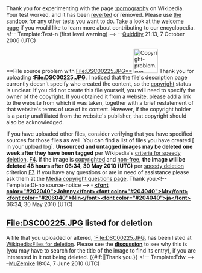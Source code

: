 <article id="7340458" title=User talk:Fuzzzz>
	<talkpage id="7340458" title="User talk:Fuzzzz">
Thank you for experimenting with the page [[:pornography]] on Wikipedia. Your test worked, and it has been [[Help:Reverting|reverted]] or removed. Please use [[Wikipedia:Sandbox|the sandbox]] for any other tests you want to do. Take a look at the [[Wikipedia:Welcome, newcomers|welcome page]] if you would like to learn more about contributing to our encyclopedia.&lt;!-- Template:Test-n (first level warning) --&gt;  --[[User:Quiddity|Quiddity]] 21:13, 7 October 2006 (UTC)

==File source problem with File:DSC00225.JPG==
[[File:Copyright-problem.svg|64px|left]]
Thank you for uploading '''[[:File:DSC00225.JPG]]'''. I noticed that the file's description page currently doesn't specify who created the content, so the [[copyright]] status is unclear. If you did not create this file yourself, you will need to specify the owner of the copyright. If you obtained it from a website, please add a link to the website from which it was taken, together with a brief restatement of that website's terms of use of its content. However, if the copyright holder is a party unaffiliated from the website's publisher, that copyright should also be acknowledged.

If you have uploaded other files, consider verifying that you have specified sources for those files as well. You can find a list of files you have created [{{fullurl:Special:Log|type=upload&amp;user=Fuzzzz}} in your upload log]. '''Unsourced and untagged images may be deleted one week after they have been tagged''' per Wikipedia's [[Wikipedia:Criteria for speedy deletion|criteria for speedy deletion]], [[Wikipedia:Criteria for speedy deletion#F4|F4]]. If the image is [[Wikipedia:Copyrights|copyrighted]] and [[Wikipedia:Non-free content|non-free]], '''the image will be deleted 48 hours after 06:34, 30 May 2010 (UTC)''' per [[Wikipedia:Criteria for speedy deletion|speedy deletion]] criterion [[Wikipedia:Criteria for speedy deletion#F7|F7]]. If you have any questions or are in need of assistance please ask them at the [[Wikipedia:Media copyright questions|Media copyright questions page]]. Thank you.&lt;!-- Template:Di-no source-notice --&gt; ▫ '''[[User:JohnnyMrNinja|&lt;font color=&quot;#202040&quot;&gt;Johnny&lt;/font&gt;&lt;font color=&quot;#204040&quot;&gt;Mr&lt;/font&gt;&lt;font color=&quot;#206040&quot;&gt;Nin&lt;/font&gt;&lt;font color=&quot;#204040&quot;&gt;ja&lt;/font&gt;]]''' 06:34, 30 May 2010 (UTC)

== File:DSC00225.JPG listed for deletion ==
A file that you uploaded or altered, [[:File:DSC00225.JPG]], has been listed at [[Wikipedia:Files for deletion]]. Please see the [[Wikipedia:Files for deletion/2010 June 7#File:DSC00225.JPG|'''discussion''']] to see why this is (you may have to search for the title of the image to find its entry), if you are interested in it not being deleted. {{#if:|{{{2}}}|Thank you.}} &lt;!-- Template:Fdw --&gt; –[[User talk:MuZemike|MuZemike]] 18:04, 7 June 2010 (UTC)
	</talkpage>
</article>
